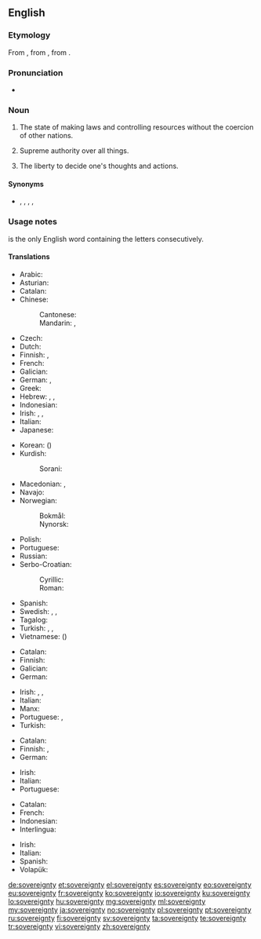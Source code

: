 ==English==
{{wikipedia|sovereignty}}

===Etymology===
From {{etyl|xno|en}} {{m|fro|sovereyneté}}, from {{etyl|fro|en}} {{m|fro|souveraineté}}, from {{m|fro|soverain}}.

===Pronunciation===
* {{a|RP}} {{IPA|/ˈsɒv.ɹən.ti/|/ˈsɒv.ɹɪn.ti/|lang=en}}

===Noun===
{{en-noun|~|sovereignties}}

# {{lb|en|of a polity}} The state of making laws and controlling resources without the coercion of other nations.
# {{lb|en|of a ruler}} Supreme authority over all things.
# {{lb|en|of a person}} The liberty to decide one's thoughts and actions.

====Synonyms====
* {{sense|political independence}} {{l|en|nationhood}}, {{l|en|nationality}}, {{l|en|sovereignty}}, {{l|en|independence}}, {{l|en|autarchy}}

===Usage notes===
{{term||Sovereignty}} is the only English word containing the letters {{term|gnt}} consecutively.

====Translations====
{{trans-top|of a nation: the state of making laws and controlling resources without the coercion of other nations.}}
* Arabic: {{t|ar|سِيَادَة|f}}
* Asturian: {{t|ast|soberanía|f}}
* Catalan: {{t|ca|sobirania|f}}
* Chinese:
*: Cantonese: {{t|yue|主權|tr=zyu2 kyun4}}
*: Mandarin: {{t+|cmn|主權|sc=Hani}}, {{t+|cmn|主权|tr=zhǔquán|sc=Hani}}
* Czech: {{t|cs|svrchovanost|f}}
* Dutch: {{t+|nl|soevereiniteit|f}}
* Finnish: {{t+|fi|suvereenisuus}}, {{t+|fi|suvereniteetti}}
* French: {{t+|fr|souveraineté|f}}
* Galician: {{t+|gl|soberanía|f}}
* German: {{t+|de|Souveränität|f}}, {{t+|de|Hoheit|f}}
* Greek: {{t+|el|κυριαρχία|f}}
* Hebrew: {{t|he|ריבונות|tr=sovereignty}}, {{t|he|ריבון|m|tr=sovereign}}, {{t|he|ריבונית|f|tr=sovereign}}
* Indonesian: {{t+|id|kedaulatan}}
* Irish: {{t|ga|ardcheannas|m}}, {{t|ga|ceannas|m}}, {{t|ga|flaithiúnas|m}}
* Italian: {{t+|it|sovranità|f}}
* Japanese: {{t+|ja|主権|tr=しゅけん, shuken|sc=Jpan}}
{{trans-mid}}
* Korean: {{t+|ko|주권|sc=Kore}} ({{t+|ko|主權|sc=Kore}})
* Kurdish:
*: Sorani: {{t|ku|فه‌رمان ڕه‌وایی}}
* Macedonian: {{t|mk|сувереност|f|tr=suvérenost}}, {{t|mk|суверенитет|m|tr=suverenitét}}
* Navajo: {{t|nv|akʼídádéestʼį́į́ʼ}}
* Norwegian:
*: Bokmål: {{t|nb|suverenitet|m}}
*: Nynorsk: {{t|nn|suverenitet|m}}
* Polish: {{t+|pl|suwerenność|f}}
* Portuguese: {{t+|pt|soberania|f}}
* Russian: {{t+|ru|суверените́т|m}}
* Serbo-Croatian:
*: Cyrillic: {{t|sh|суверенитет|m}}
*: Roman: {{t+|sh|suverenitet|m}}
* Spanish: {{t+|es|soberanía|f}}
* Swedish: {{t+|sv|självständighet|c}}, {{t+|sv|oavhängighet|c}}, {{t+|sv|suveränitet|c}}
* Tagalog: {{t|tl|kahigpunuan}}
* Turkish: {{t+|tr|egemenlik}}, {{t+|tr|hükümranlık}}, {{t+|tr|hâkimiyet}}
* Vietnamese: {{t+|vi|chủ quyền}} ({{t|vi|主權}})
{{trans-bottom}}

{{trans-top|of ruler or God: supreme authority over all things}}
* Catalan: {{t|ca|sobirania|f}}
* Finnish: {{t|fi|yksinvaltius}}
* Galician: {{t+|gl|soberanía|f}}
* German: {{t+|de|Souveränität|f}}
{{trans-mid}}
* Irish: {{t|ga|ardcheannas|m}}, {{t|ga|flaitheas|m}} {{qualifier|religion}}, {{t|ga|flaithiúnas|m}} {{qualifier|politics}}
* Italian: {{t+|it|onnipotenza|f}}
* Manx: {{t|gv|ard-reeriaght|f}}
* Portuguese: {{t+|pt|autoridade|f}}, {{t+|pt|soberania|f}}
* Turkish: {{t|tr|mutlak güç}}
{{trans-bottom}}

{{trans-top|of self: the liberty to decide one's thoughts and actions}}
* Catalan: {{t|ca|sobirania|f}}
* Finnish: {{t+|fi|yksilönvapaus}}, {{t+|fi|suvereniteetti}}
* German: {{t+|de|Souveränität|f}}
{{trans-mid}}
* Irish: {{t|ga|ceannas|m}}
* Italian: {{t+|it|arbitrio|m}}
* Portuguese: {{t+|pt|arbítrio|m}}
{{trans-bottom}}

{{checktrans-top}}
* Catalan: {{t-check|ca|sobirania|f}}
* French: {{t-check|fr|souveraineté|f}}
* Indonesian: {{t-check|id|daulat|alt=kedaulatan}}
* Interlingua: {{t-check|ia|soveranitate}}
{{trans-mid}}
* Irish: {{t-check|ga|oireachas|m}}
* Italian: {{t-check|it|sovranità|f}}
* Spanish: {{t-check|es|soberanía|f}}
* Volapük: {{t-check|vo|soverän}}
{{trans-bottom}}

[[de:sovereignty]]
[[et:sovereignty]]
[[el:sovereignty]]
[[es:sovereignty]]
[[eo:sovereignty]]
[[eu:sovereignty]]
[[fr:sovereignty]]
[[ko:sovereignty]]
[[io:sovereignty]]
[[ku:sovereignty]]
[[lo:sovereignty]]
[[hu:sovereignty]]
[[mg:sovereignty]]
[[ml:sovereignty]]
[[my:sovereignty]]
[[ja:sovereignty]]
[[no:sovereignty]]
[[pl:sovereignty]]
[[pt:sovereignty]]
[[ru:sovereignty]]
[[fi:sovereignty]]
[[sv:sovereignty]]
[[ta:sovereignty]]
[[te:sovereignty]]
[[tr:sovereignty]]
[[vi:sovereignty]]
[[zh:sovereignty]]